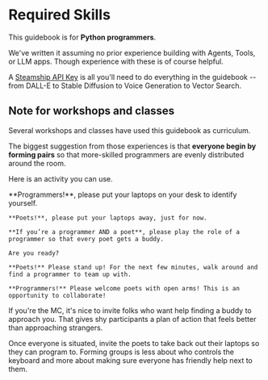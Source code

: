 
<a id="blocks"></a>

# Required Skills

This guidebook is for **Python programmers**.

We've written it assuming no prior experience building with Agents, Tools, or LLM apps. Though experience with these is of course helpful.

A [Steamship API Key](https://www.steamship.com/account/api) is all you'll need to do everything in the guidebook -- from DALL-E to Stable Diffusion to Voice Generation to Vector Search.

## Note for workshops and classes

Several workshops and classes have used this guidebook as curriculum.

The biggest suggestion from those experiences is that **everyone begin by forming pairs** so that more-skilled programmers are evenly distributed around the room.

Here is an activity you can use.

<Callout title="Forming Teams">
    **Programmers!**, please put your laptops on your desk to identify yourself.

    **Poets!**, please put your laptops away, just for now.

    **If you’re a programmer AND a poet**, please play the role of a programmer so that every poet gets a buddy.

    Are you ready?

    **Poets!** Please stand up! For the next few minutes, walk around and find a programmer to team up with.

    **Programmers!** Please welcome poets with open arms! This is an opportunity to collaborate!

</Callout>

If you're the MC, it's nice to invite folks who want help finding a buddy to approach you. That gives shy participants a plan of action that feels better than approaching strangers.

Once everyone is situated, invite the poets to take back out their laptops so they can program to. Forming groups is less about who controls the keyboard and more about making sure everyone has friendly help next to them.

